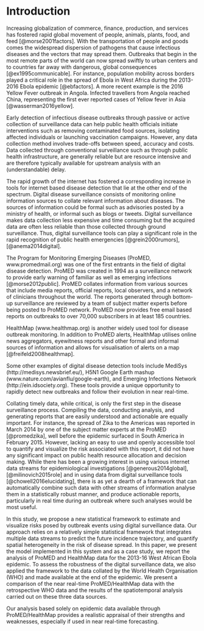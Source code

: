 # Introduction

Increasing globalization of 
commerce, finance, production, and services
has fostered rapid global movement of people, animals, plants, 
food, and feed [@morse2001factors]. With the transportation
of people and goods comes the widespread dispersion of pathogens 
that cause infectious diseases and
the vectors that may spread them. Outbreaks that 
begin in the most remote parts of the world can now
spread swiftly to urban centers and to countries far 
away with dangerous, global consequences [@ex1995communicable]. 
For instance, population mobility across borders played a critical
role in the spread of Ebola in West Africa during the 
2013-2016 Ebola epidemic [@ebfactors].
A more recent example is the 2016 Yellow Fever outbreak in 
Angola. Infected travellers from Angola reached China,
representing the first ever reported cases of Yellow fever in Asia
[@wasserman2016yellow].

Early detection of infectious disease outbreaks through passive or
active collection of surveillance data can help public 
health officials initiate interventions such as 
removing contaminated food sources, isolating affected 
individuals or launching vaccination campaigns. However, 
any data collection method involves trade-offs between
speed, accuracy and costs. Data collected through
conventional surveillance such as through public health infrastructure,
are generally reliable but are resource intensive and are 
therefore typically available for upstream
analysis with an (understandable) delay.

The rapid growth of the internet has fostered a
corresponding increase in tools for internet based 
disease detection that lie at the other end of the spectrum.
Digital disease surveillance consists of monitoring 
online information sources to collate relevant 
information about diseases. The sources of information 
could be formal such as advisories posted by a ministry of 
health, or informal such as blogs or tweets. Digital 
surveillance makes data collection less expensive 
and time consuming but the acquired data are 
often less reliable than those collected through 
ground surveillance. Thus, digital 
surveillance tools can play a significant role 
in the rapid recognition of public health emergencies
[@grein2000rumors], [@anema2014digital].


The Program for Monitoring Emerging Diseases 
(ProMED, www.promedmail.org) was 
one of the first entrants in the field of digital 
disease detection. ProMED was created in 1994 as a surveillance
network to provide early warning of familiar as well as emerging 
infections [@morse2012public]. ProMED collates information from 
various sources that include
media reports, official reports, local observers, and a network
of clinicians throughout the world. The reports generated through
bottom-up surveillance are reviewed by a team of subject matter
experts before being posted to ProMED network. ProMED now provides 
free email 
based reports on outbreaks to over 70,000 subscribers in at 
least 185 countries. 

HealthMap (www.healthmap.org) is another widely used 
tool for disease outbreak monitoring. 
In addition to ProMED alerts, HealthMap utilises online news 
aggregators, eyewitness reports and other formal and informal
sources of information and allows for visualisation of alerts 
on a map [@freifeld2008healthmap]. 

Some other examples of digital disease detection tools include 
MediSys (http://medisys.newsbrief.eu/), H5N1 Google Earth mashup
(www.nature.com/avianflu/google-earth), and Emerging Infections 
Network (http://ein.idsociety.org). These tools 
provide a unique opportunity to rapidly 
detect new outbreaks and follow their evolution in near 
real-time. 

Collating timely data, while critical, is only the first 
step in the disease surveillance process. Compiling the data, 
conducting analysis, and generating reports that are 
easily understood and actionable are equally important. 
For instance, the 
spread of Zika to the Americas was reported 
in March 2014 by one of the subject matter experts at the 
ProMED [@promedzika], 
well before the
epidemic surfaced in South America in February 2015.
However, lacking an easy to use and openly accessible tool 
to quantify and visualize the risk associated with this report, 
it did not have any 
significant impact on public health resource allocation and 
decision making.
While there has been a
growing interest in using various internet data streams for 
epidemiological investigations [@generous2014global], 
[@milinovich2015role] and 
in using data from digital surveillance 
tools [@chowell2016elucidating], 
there is as yet a dearth of a
framework that can automatically combine such data with other 
streams of information analyse them in a statistically robust manner, 
and produce actionable reports, particularly in real time 
during an outbreak where such analyses would be most useful.


In this study, we propose a new statistical framework
to estimate and visualize risks posed by
outbreak events using digital surveillance data. 
Our approach relies on a relatively simple statistical
framework that integrates multiple data streams to
predict the future incidence trajectory, and 
quantify spatial heterogeneity in the risk of disease spread. 
In this paper, we present the model implemented in this system and as
a case study, we report the analysis of  ProMED and HealthMap data
for the 2013-16 West African Ebola epidemic. 
To assess the robustness of the digital surveillance data, 
we also applied the framework to the data 
collated by the World Health Organisation (WHO) and made available at 
the end of the epidemic. We present a comparison of the near real-time
ProMED/HealthMap data with the retrospective WHO data and the results of 
the spatiotemporal analysis carried out on these three data sources.

Our analysis based solely on epidemic data 
available through ProMED/HealthMap provides a 
realistic appraisal of their strengths and 
weaknesses, especially if used in near real-time 
forecasting.




